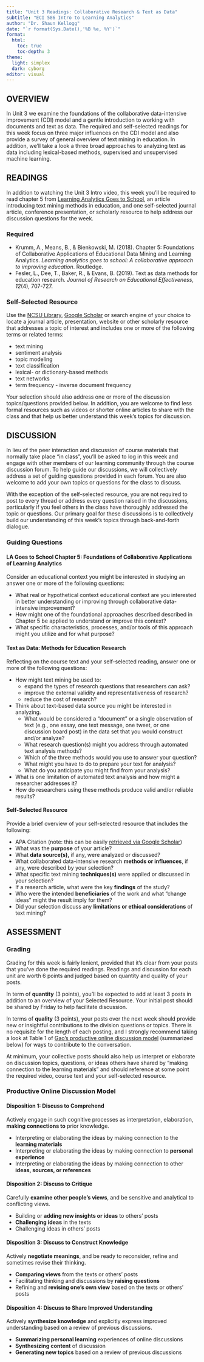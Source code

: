 ```yaml
---
title: "Unit 3 Readings: Collaborative Research & Text as Data"
subtitle: "ECI 586 Intro to Learning Analytics"
author: "Dr. Shaun Kellogg"
date: "`r format(Sys.Date(),'%B %e, %Y')`"
format:
  html:
    toc: true
    toc-depth: 3
theme:
  light: simplex
  dark: cyborg
editor: visual
---
```


## OVERVIEW

In Unit 3 we examine the foundations of the collaborative data-intensive improvement (CDI) model and a gentle introduction to working with documents and text as data. The required and self-selected readings for this week focus on three major influences on the CDI model and also provide a survey of general overview of text mining in education. In addition, we'll take a look a three broad approaches to analyzing text as data including lexical-based methods, supervised and unsupervised machine learning.

## READINGS

In addition to watching the Unit 3 Intro video, this week you'll be required to read chapter 5 from [Learning Analytics Goes to School](https://catalog.lib.ncsu.edu/catalog/NCSU4862134), an article introducing text mining methods in education, and one self-selected journal article, conference presentation, or scholarly resource to help address our discussion questions for the week.

### Required

-   Krumm, A., Means, B., & Bienkowski, M. (2018). Chapter 5: Foundations of Collaborative Applications of Educational Data Mining and Learning Analytics. *Learning analytics goes to school: A collaborative approach to improving education*. Routledge.
-   Fesler, L., Dee, T., Baker, R., & Evans, B. (2019). Text as data methods for education research. *Journal of Research on Educational Effectiveness*, *12*(4), 707-727.

### Self-Selected Resource 

Use the [NCSU Library](https://www.lib.ncsu.edu/#articles), [Google Scholar](https://scholar.google.com/) or search engine of your choice to locate a journal article, presentation, website or other scholarly resource that addresses a topic of interest and includes one or more of the following terms or related terms:

-   text mining
-   sentiment analysis
-   topic modeling
-   text classification
-   lexical- or dictionary-based methods
-   text networks
-   term frequency - inverse document frequency

Your selection should also address one or more of the discussion topics/questions provided below. In addition, you are welcome to find less formal resources such as videos or shorter online articles to share with the class and that help us better understand this week's topics for discussion.

## DISCUSSION

In lieu of the peer interaction and discussion of course materials that normally take place "in class", you'll be asked to log in this week and engage with other members of our learning community through the course discussion forum. To help guide our discussions, we will collectively address a set of guiding questions provided in each forum. You are also welcome to add your own topics or questions for the class to discuss.

With the exception of the self-selected resource, you are not required to post to every thread or address every question raised in the discussions, particularly if you feel others in the class have thoroughly addressed the topic or questions. Our primary goal for these discussions is to collectively build our understanding of this week's topics through back-and-forth dialogue.

### Guiding Questions

#### LA Goes to School Chapter 5: Foundations of Collaborative Applications of Learning Analytics

Consider an educational context you might be interested in studying an answer one or more of the following questions:

-   What real or hypothetical context educational context are you interested in better understanding or improving through collaborative data-intensive improvement?
-   How might one of the foundational approaches described described in Chapter 5 be applied to understand or improve this context?
-   What specific characteristics, processes, and/or tools of this approach might you utilize and for what purpose?

#### Text as Data: Methods for Education Research

Reflecting on the course text and your self-selected reading, answer one or more of the following questions:

-   How might text mining be used to:
    -   expand the types of research questions that researchers can ask?
    -   improve the external validity and representativeness of research?
    -   reduce the cost of research?
-   Think about text-based data source you might be interested in analyzing.
    -   What would be considered a "document" or a single observation of text (e.g., one essay, one text message, one tweet, or one discussion board post) in the data set that you would construct and/or analyze?
    -   What research question(s) might you address through automated text analysis methods?
    -   Which of the three methods would you use to answer your question?
    -   What might you have to do to prepare your text for analysis?
    -   What do you anticipate you might find from your analysis?
-   What is one limitation of automated text analysis and how might a researcher addresses it?
-   How do researchers using these methods produce valid and/or reliable results?

#### Self-Selected Resource

Provide a brief overview of your self-selected resource that includes the following:

-   APA Citation (note: this can be easily [retrieved via Google Scholar](https://libanswers.ucmerced.edu/faq/95935))
-   What was the **purpose** of your article?
-   What **data source(s),** if any, were analyzed or discussed?
-   What collaborated data-intensive research **methods or influences**, if any, were described by your selection?
-   What specific text mining **techniques(s)** were applied or discussed in your selection?
-   If a research article, what were the key **findings** of the study?
-   Who were the intended **beneficiaries** of the work and what "change ideas" might the result imply for them?
-   Did your selection discuss any **limitations or ethical considerations** of text mining?

## ASSESSMENT

### Grading

Grading for this week is fairly lenient, provided that it's clear from your posts that you've done the required readings. Readings and discussion for each unit are worth 6 points and judged based on quantity and quality of your posts.

In term of **quantity** (3 points), you'll be expected to add at least 3 posts in addition to an overview of your Selected Resource. Your initial post should be shared by Friday to help facilitate discussion.

In terms of **quality** (3 points), your posts over the next week should provide new or insightful contributions to the division questions or topics. There is no requisite for the length of each posting, and I strongly recommend taking a look at Table 1 of [Gao's productive online discussion model](https://github.com/sbkellogg/eci-586/blob/main/unit-1/lit/Gao-productive-discussion.pdf) (summarized below) for ways to contribute to the conversation.

At minimum, your collective posts should also help us interpret or elaborate on discussion topics, questions, or ideas others have shared by "making connection to the learning materials" and should reference at some point the required video, course text and your self-selected resource.

### Productive Online Discussion Model

#### Disposition 1: Discuss to Comprehend

Actively engage in such cognitive processes as interpretation, elaboration, **making connections to** prior knowledge.

-   Interpreting or elaborating the ideas by making connection to the **learning materials**
-   Interpreting or elaborating the ideas by making connection to **personal experience**
-   Interpreting or elaborating the ideas by making connection to other **ideas, sources, or references**

#### Disposition 2: Discuss to Critique

Carefully **examine other people's views**, and be sensitive and analytical to conflicting views.

-   Building or **adding new insights or ideas** to others' posts
-   **Challenging ideas** in the texts
-   Challenging ideas in others' posts

#### Disposition 3: Discuss to Construct Knowledge

Actively **negotiate meanings**, and be ready to reconsider, refine and sometimes revise their thinking.

-   **Comparing views** from the texts or others' posts
-   Facilitating thinking and discussions by **raising questions**
-   Refining and **revising one's own view** based on the texts or others' posts

#### Disposition 4: Discuss to Share Improved Understanding

Actively **synthesize knowledge** and explicitly express improved understanding based on a review of previous discussions.

-   **Summarizing personal learning** experiences of online discussions
-   **Synthesizing content** of discussion
-   **Generating new topics** based on a review of previous discussions
